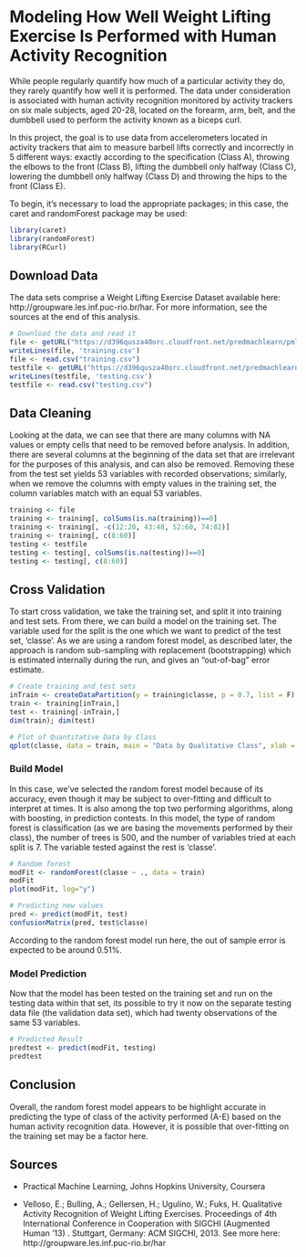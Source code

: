 # Modeling How Well Weight Lifting Exercise Is Performed with Human Activity Recognition
While people regularly quantify how much of a particular activity they do, they rarely quantify how well it is performed. The data under consideration is associated with human activity recognition monitored by activity trackers on six male subjects, aged 20-28, located on the forearm, arm, belt, and the dumbbell used to perform the activity known as a biceps curl.

In this project, the goal is to use data from accelerometers located in activity trackers that aim to measure barbell lifts correctly and incorrectly in 5 different ways: exactly according to the specification (Class A), throwing the elbows to the front (Class B), lifting the dumbbell only halfway (Class C), lowering the dumbbell only halfway (Class D) and throwing the hips to the front (Class E).

To begin, it's necessary to load the appropriate packages; in this case, the caret and randomForest package may be used:
```r
library(caret)
library(randomForest)
library(RCurl)
```

## Download Data
The data sets comprise a Weight Lifting Exercise Dataset available here: http://groupware.les.inf.puc-rio.br/har. For more information, see the sources at the end of this analysis.
```r
# Download the data and read it
file <- getURL("https://d396qusza40orc.cloudfront.net/predmachlearn/pml-training.csv", ssl.verifypeer=0L, followlocation=1L)
writeLines(file, 'training.csv')
file <- read.csv("training.csv")
testfile <- getURL("https://d396qusza40orc.cloudfront.net/predmachlearn/pml-testing.csv", ssl.verifypeer=0L, followlocation=1L)
writeLines(testfile, 'testing.csv')
testfile <- read.csv("testing.csv")
```

## Data Cleaning
Looking at the data, we can see that there are many columns with NA values or empty cells that need to be removed before analysis. In addition, there are several columns at the beginning of the data set that are irrelevant for the purposes of this analysis, and can also be removed. Removing these from the test set yields 53 variables with recorded observations; similarly, when we remove the columns with empty values in the training set, the column variables match with an equal 53 variables.
```r
training <- file
training <- training[, colSums(is.na(training))==0]
training <- training[, -c(12:20, 43:48, 52:60, 74:82)]
training <- training[, c(8:60)]
testing <- testfile
testing <- testing[, colSums(is.na(testing))==0]
testing <- testing[, c(8:60)]
```

## Cross Validation
To start cross validation, we take the training set, and split it into training and test sets. From there, we can build a model on the training set. The variable used for the split is the one which we want to predict of the test set, 'classe'. As we are using a random forest model, as described later, the approach is random sub-sampling with replacement (bootstrapping) which is estimated internally during the run, and gives an "out-of-bag" error estimate.
```r
# Create training and test sets
inTrain <- createDataPartition(y = training$classe, p = 0.7, list = F)
train <- training[inTrain,]
test <- training[-inTrain,]
dim(train); dim(test)

# Plot of Quantitative Data by Class
qplot(classe, data = train, main = "Data by Qualitative Class", xlab = "Qualitative Class", ylab = "Quantity")
```

### Build Model
In this case, we've selected the random forest model because of its accuracy, even though it may be subject to over-fitting and difficult to interpret at times. It is also among the top two performing algorithms, along with boosting, in prediction contests. In this model, the type of random forest is classification (as we are basing the movements performed by their class), the number of trees is 500, and the number of variables tried at each split is 7. The variable tested against the rest is 'classe'.
```r
# Random forest
modFit <- randomForest(classe ~ ., data = train)
modFit
plot(modFit, log="y")

# Predicting new values
pred <- predict(modFit, test)
confusionMatrix(pred, test$classe)
```
According to the random forest model run here, the out of sample error is expected to be around 0.51%.

### Model Prediction
Now that the model has been tested on the training set and run on the testing data within that set, its possible to try it now on the separate testing data file (the validation data set), which had twenty observations of the same 53 variables.
```r
# Predicted Result
predtest <- predict(modFit, testing)
predtest
```

## Conclusion
Overall, the random forest model appears to be highlight accurate in predicting the type of class of the activity performed (A-E) based on the human activity recognition data. However, it is possible that over-fitting on the training set may be a factor here.

## Sources
- Practical Machine Learning, Johns Hopkins University, Coursera

- Velloso, E.; Bulling, A.; Gellersen, H.; Ugulino, W.; Fuks, H. Qualitative Activity Recognition of Weight Lifting Exercises. Proceedings of 4th International Conference in Cooperation with SIGCHI (Augmented Human '13) . Stuttgart, Germany: ACM SIGCHI, 2013. See more here: http://groupware.les.inf.puc-rio.br/har